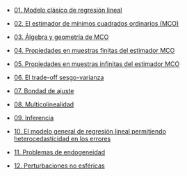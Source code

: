 -   [01. Modelo clásico de regresión lineal](../2023-06-13-01-modelo-clasico-de-regresion-lineal/index.qmd)

-   [02. El estimador de mínimos cuadrados ordinarios (MCO)](../2023-06-13-02-el-estimador-de-minimos-cuadrados-ordinarios-mco/index.qmd)

-   [03. Álgebra y geometría de MCO](../2023-06-13-02-03-algebra-y-geometria-de-mco/index.qmd)

-   [04. Propiedades en muestras finitas del estimador MCO](../2023-06-13-04-propiedades-en-muestras-finitas-del-estimador-mco/index.qmd)

-   [05. Propiedades en muestras infinitas del estimador MCO](../2023-06-13-05-propiedades-en-muestras-infinitas-del-estimador-mco/index.qmd)

-   [06. El trade-off sesgo-varianza](../2023-06-13-06-el-trade-off-sesgo-varianza/index.qmd)

-   [07. Bondad de ajuste](../2023-06-13-07-bondad-de-ajuste/index.qmd)

-   [08. Multicolinealidad](../2023-06-13-08-multicolinealidad/index.qmd)

-   [09. Inferencia](../2023-06-13-09-inferencia/index.qmd)

-   [10. El modelo general de regresión lineal permitiendo heterocedasticidad en los errores](../2023-06-13-10-el-modelo-general-de-regresion-lineal-permitiendo-heterocedasticidad-en-los-errores/index.qmd)

-   [11. Problemas de endogeneidad](../2023-06-13-11-problemas-de-endogeneidad/index.qmd)

-   [12. Perturbaciones no esféricas](../2023-06-13-12-perturbaciones-no-esfericas/index.qmd)